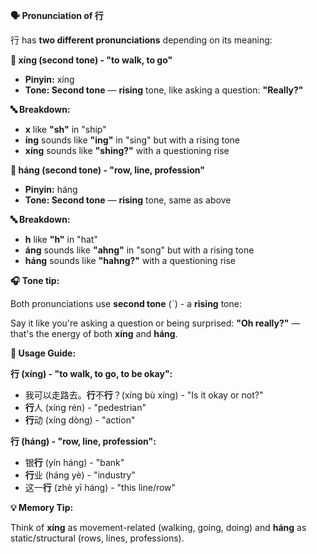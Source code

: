 **🗣️ Pronunciation of 行**

行 has **two different pronunciations** depending on its meaning:

**📍 xíng (second tone) - "to walk, to go"**

- **Pinyin:** xíng
- **Tone: Second tone** — **rising** tone, like asking a question: **"Really?"**

**🔤 Breakdown:**

- **x** like **"sh"** in "ship"
- **íng** sounds like **"ing"** in "sing" but with a rising tone
- **xíng** sounds like **"shing?"** with a questioning rise

**📍 háng (second tone) - "row, line, profession"**

- **Pinyin:** háng
- **Tone: Second tone** — **rising** tone, same as above

**🔤 Breakdown:**

- **h** like **"h"** in "hat"
- **áng** sounds like **"ahng"** in "song" but with a rising tone
- **háng** sounds like **"hahng?"** with a questioning rise

**🎧 Tone tip:**

Both pronunciations use **second tone** (ˊ) - a **rising** tone:

Say it like you're asking a question or being surprised: **"Oh really?"** — that's the energy of
both **xíng** and **háng**.

**📝 Usage Guide:**

**行 (xíng) - "to walk, to go, to be okay":**

- 我可以走路去。**行**不**行**？(xíng bù xíng) - "Is it okay or not?"
- **行**人 (xíng rén) - "pedestrian"
- **行**动 (xíng dòng) - "action"

**行 (háng) - "row, line, profession":**

- 银**行** (yín háng) - "bank"
- **行**业 (háng yè) - "industry"
- 这一**行** (zhè yī háng) - "this line/row"

**💡 Memory Tip:**

Think of **xíng** as movement-related (walking, going, doing) and **háng** as static/structural
(rows, lines, professions).
